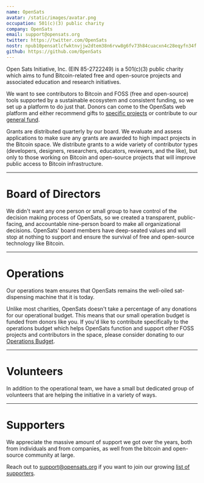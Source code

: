 ```yaml
---
name: OpenSats
avatar: /static/images/avatar.png
occupation: 501(c)(3) public charity
company: OpenSats
email: support@opensats.org
twitter: https://twitter.com/OpenSats
nostr: npub10pensatlcfwktnvjjw2dtem38n6rvw8g6fv73h84cuacxn4c28eqyfn34f
github: https://github.com/OpenSats
---
```


Open Sats Initiative, Inc. (EIN 85-2722249) is a 501(c)(3) public charity which
aims to fund Bitcoin-related free and open-source projects and associated
education and research initiatives.

We want to see contributors to Bitcoin and FOSS (free and open-source) tools
supported by a sustainable ecosystem and consistent funding, so we set up a
platform to do just that. Donors can come to the OpenSats web platform and
either recommend gifts to [specific projects](/projects) or contribute to our
[general fund][gf].

Grants are distributed quarterly by our board. We evaluate and assess
applications to make sure any grants are awarded to high impact projects in the
Bitcoin space. We distribute grants to a wide variety of contributor types
(developers, designers, researchers, educators, reviewers, and the like), but
only to those working on Bitcoin and open-source projects that will improve
public access to Bitcoin infrastructure.

---

# Board of Directors

We didn't want any one person or small group to have control of the decision
making process of OpenSats, so we created a transparent, public-facing, and
accountable nine-person board to make all organizational decisions. OpenSats'
board members have deep-seated values and will stop at nothing to support and
ensure the survival of free and open-source technology like Bitcoin.

<BoardMembers/>

---

# Operations

Our operations team ensures that OpenSats remains the well-oiled sat-dispensing
machine that it is today.

Unlike most charities, OpenSats doesn't take a percentage of any donations for
our operational budget. This means that our small operation budget is funded
from donors like you. If you'd like to contribute specifically to the operations
budget which helps OpenSats function and support other FOSS projects and
contributors in the space, please consider donating to our [Operations
Budget](https://opensats.org/projects/opensats_operations_budget).

<OpsTeam/>

---

# Volunteers

In addition to the operational team, we have a small but dedicated group of
volunteers that are helping the initiative in a variety of ways.

<Volunteers/>

---

# Supporters

We appreciate the massive amount of support we got over the years, both from
individuals and from companies, as well from the bitcoin and open-source
community at large.

Reach out to support@opensats.org if you want to join our growing [list of supporters][support].

[gf]: /projects/general_fund
[support]: /support#supporters
